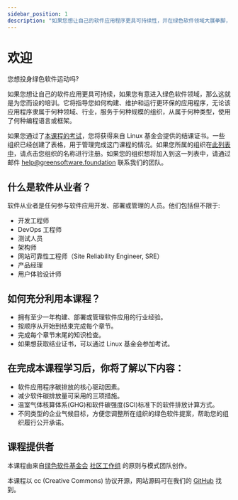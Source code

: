 ```yaml
---
sidebar_position: 1
description: "如果您想让自己的软件应用程序更具可持续性，并在绿色软件领域大展拳脚，那么本培训就是为您量身打造的。"
---
```


# 欢迎

您想投身绿色软件运动吗?

如果您想让自己的软件应用更具可持续，如果您有意进入绿色软件领域，那么这就是为您而设的培训。它将指导您如何构建、维护和运行更环保的应用程序，无论该应用程序隶属于何种领域、行业，服务于何种规模的组织，从属于何种类型，使用了何种编程语言或框架。

如果您通过了[本课程的考试](https://grnsft.org/practitioner/lf-exam)，您将获得来自 Linux 基金会提供的结课证书。一些组织已经创建了表格，用于管理完成这门课程的情况。如果您所属的组织在[此列表中](https://docs.google.com/document/d/1Jv-f7wGyODzEySQFfVk6Vo_OAHWjf-jAdFmyfDQUgvU/edit?usp=sharing)，请点击您组织的名称进行注册。如果您的组织想将加入到这一列表中，请通过邮件 help@greensoftware.foundation 联系我们的团队。


## 什么是软件从业者？


软件从业者是任何参与软件应用开发、部署或管理的人员。他们包括但不限于:

- 开发工程师
- DevOps 工程师
- 测试人员
- 架构师
- 网站可靠性工程师（Site Reliability Engineer, SRE）
- 产品经理
- 用户体验设计师

## 如何充分利用本课程？

- 拥有至少一年构建、部署或管理软件应用的行业经验。
- 按顺序从开始到结束完成每个章节。
- 完成每个章节末尾的知识检查。
- 如果想获取结业证书，可以通过 Linux 基金会参加考试。


## 在完成本课程学习后，你将了解以下内容：

- 软件应用程序碳排放的核心驱动因素。
- 减少软件碳排放量可采用的三项措施。
- 温室气体核算体系(GHG)和软件碳强度(SCI)标准下的软件排放计算方式。
- 不同类型的企业气候目标，方便您调整所在组织的绿色软件提案，帮助您的组织履行公开承诺。


## 课程提供者

本课程由来自[绿色软件基金会](https://greensoftware.foundation)
[社区工作组](https://community.greensoftware.foundation) 的原则与模式团队创作。

本课程以 cc (Creative Commons) 协议开源，网站源码可在我们的 [GitHub](https://github.com/Green-Software-Foundation/training) 找到。